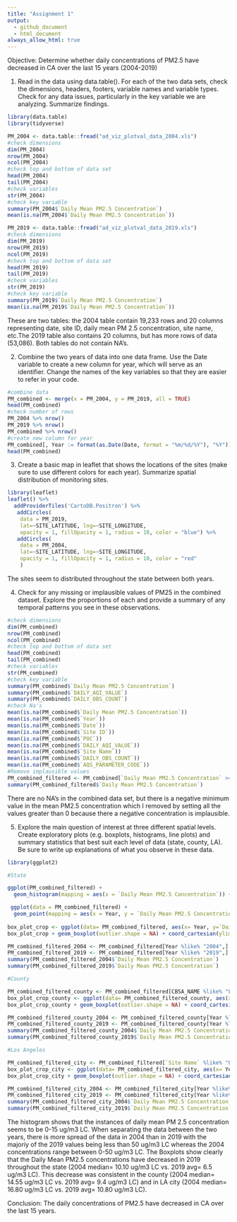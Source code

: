 ```yaml
---
title: "Assignment 1"
output:
  - github_document
  - html_document
always_allow_html: true
---
```


Objective: Determine whether daily concentrations of PM2.5 have decreased in CA over the last 15 years (2004-2019)

1. Read in the data using data.table(). For each of the two data sets, check the dimensions, headers, footers, variable names and variable types. Check for any data issues, particularly in the key variable we are analyzing. Summarize findings.
```r
library(data.table)
library(tidyverse)

PM_2004 <- data.table::fread("ad_viz_plotval_data_2004.xls")
#check dimensions 
dim(PM_2004)
nrow(PM_2004)
ncol(PM_2004)
#check top and bottom of data set
head(PM_2004)
tail(PM_2004)
#check variables 
str(PM_2004)
#check key variable
summary(PM_2004$`Daily Mean PM2.5 Concentration`)
mean(is.na(PM_2004$`Daily Mean PM2.5 Concentration`))
```

```r
PM_2019 <- data.table::fread("ad_viz_plotval_data_2019.xls")
#check dimensions 
dim(PM_2019)
nrow(PM_2019)
ncol(PM_2019)
#check top and bottom of data set
head(PM_2019)
tail(PM_2019)
#check variables 
str(PM_2019)
#check key variable
summary(PM_2019$`Daily Mean PM2.5 Concentration`)
mean(is.na(PM_2019$`Daily Mean PM2.5 Concentration`))
```
These are two tables: the 2004 table contain 19,233 rows and 20 columns representing date, site ID, daily mean PM 2.5 concentration, site name, etc.The 2019 table also contains 20 columns, but has more rows of data (53,086). Both tables do not contain NA's.

2. Combine the two years of data into one data frame. Use the Date variable to create a new column for year, which will serve as an identifier. Change the names of the key variables so that they are easier to refer in your code.
```r
#combine data 
PM_combined <- merge(x = PM_2004, y = PM_2019, all = TRUE)
head(PM_combined)
#check number of rows
PM_2004 %>% nrow()
PM_2019 %>% nrow()
PM_combined %>% nrow()
#create new column for year
PM_combined[, Year := format(as.Date(Date, format = "%m/%d/%Y"), "%Y")]
head(PM_combined)
```
3. Create a basic map in leaflet that shows the locations of the sites (make sure to use different colors for each year). Summarize spatial distribution of monitoring sites.
```r
library(leaflet)
leaflet() %>%
  addProviderTiles('CartoDB.Positron') %>%
   addCircles(
    data = PM_2019,
    lat=~SITE_LATITUDE, lng=~SITE_LONGITUDE,
    opacity = 1, fillOpacity = 1, radius = 10, color = "blue") %>%
   addCircles(
    data = PM_2004,
    lat=~SITE_LATITUDE, lng=~SITE_LONGITUDE,
    opacity = 1, fillOpacity = 1, radius = 10, color = "red"
    )
```
The sites seem to distributed throughout the state between both years.

4. Check for any missing or implausible values of PM25 in the combined dataset. Explore the proportions of each and provide a summary of any temporal patterns you see in these observations.
```r
#check dimensions 
dim(PM_combined)
nrow(PM_combined)
ncol(PM_combined)
#check top and bottom of data set
head(PM_combined)
tail(PM_combined)
#check variables 
str(PM_combined)
#check key variable
summary(PM_combined$`Daily Mean PM2.5 Concentration`)
summary(PM_combined$`DAILY_AQI_VALUE`)
summary(PM_combined$`DAILY_OBS_COUNT`)
#check Na's
mean(is.na(PM_combined$`Daily Mean PM2.5 Concentration`))
mean(is.na(PM_combined$`Year`))
mean(is.na(PM_combined$`Date`))
mean(is.na(PM_combined$`Site ID`))
mean(is.na(PM_combined$`POC`))
mean(is.na(PM_combined$`DAILY_AQI_VALUE`))
mean(is.na(PM_combined$`Site Name`))
mean(is.na(PM_combined$`DAILY_OBS_COUNT`))
mean(is.na(PM_combined$`AQS_PARAMETER_CODE`))
#Remove implausible values
PM_combined_filtered <- PM_combined[`Daily Mean PM2.5 Concentration` >= 0,]
summary(PM_combined_filtered$`Daily Mean PM2.5 Concentration`)
```
There are no NA's in the combined data set, but there is a negative minimum value in the mean PM2.5 concentration which I removed by setting all the values greater than 0 because there a negative concentration is implausible.

5. Explore the main question of interest at three different spatial levels. Create exploratory plots (e.g. boxplots, histograms, line plots) and summary statistics that best suit each level of data (state, county, LA). Be sure to write up explanations of what you observe in these data.
```r
library(ggplot2)

#State 

ggplot(PM_combined_filtered) +
  geom_histogram(mapping = aes(x = `Daily Mean PM2.5 Concentration`)) + xlim(c(0,75))

 ggplot(data = PM_combined_filtered) +
  geom_point(mapping = aes(x = Year, y = `Daily Mean PM2.5 Concentration`, color = Year), position = "jitter")
 
box_plot_crop <- ggplot(data= PM_combined_filtered, aes(x= Year, y=`Daily Mean PM2.5 Concentration`, fill=Year))
box_plot_crop + geom_boxplot(outlier.shape = NA) + coord_cartesian(ylim=c(0,35))

PM_combined_filtered_2004 <- PM_combined_filtered[Year %like% "2004",]
PM_combined_filtered_2019 <- PM_combined_filtered[Year %like% "2019",]
summary(PM_combined_filtered_2004$`Daily Mean PM2.5 Concentration`)
summary(PM_combined_filtered_2019$`Daily Mean PM2.5 Concentration`)

#County 

PM_combined_filtered_county <- PM_combined_filtered[CBSA_NAME %like% "Los Angeles-Long Beach-Anaheim, CA",]
box_plot_crop_county <- ggplot(data= PM_combined_filtered_county, aes(x= Year, y=`Daily Mean PM2.5 Concentration`, fill=Year))
box_plot_crop_county + geom_boxplot(outlier.shape = NA) + coord_cartesian(ylim=c(0,35))

PM_combined_filtered_county_2004 <- PM_combined_filtered_county[Year %like% "2004",]
PM_combined_filtered_county_2019 <- PM_combined_filtered_county[Year %like% "2019",]
summary(PM_combined_filtered_county_2004$`Daily Mean PM2.5 Concentration`)
summary(PM_combined_filtered_county_2019$`Daily Mean PM2.5 Concentration`)

#Los Angeles

PM_combined_filtered_city <- PM_combined_filtered[`Site Name` %like% "Los Angeles-North Main Street",]
box_plot_crop_city <- ggplot(data= PM_combined_filtered_city, aes(x= Year, y=`Daily Mean PM2.5 Concentration`, fill=Year))
box_plot_crop_city + geom_boxplot(outlier.shape = NA) + coord_cartesian(ylim=c(0,45))

PM_combined_filtered_city_2004 <- PM_combined_filtered_city[Year %like% "2004",]
PM_combined_filtered_city_2019 <- PM_combined_filtered_city[Year %like% "2019",]
summary(PM_combined_filtered_city_2004$`Daily Mean PM2.5 Concentration`)
summary(PM_combined_filtered_city_2019$`Daily Mean PM2.5 Concentration`)

```
The histogram shows that the instances of daily mean PM 2.5 concentration seems to be 0-15 ug/m3 LC. When separating the data between the two years, there is more spread of the data in 2004 than in 2019 with the majoriy of the 2019 values being less than 50 ug/m3 LC whereas the 2004 concentrations range between 0-50 ug/m3 LC. The Boxplots show clearly that the Daily Mean PM2.5 concentrations have decreased in 2019 throughout the state (2004 median= 10.10 ug/m3 LC vs. 2019 avg= 6.5 ug/m3 LC). This decrease was consistent in the county (2004 median= 14.55 ug/m3 LC vs. 2019 avg= 9.4 ug/m3 LC) and in LA city (2004 median= 16.80 ug/m3 LC vs. 2019 avg= 10.80 ug/m3 LC).

Conclusion: The daily concentrations of PM2.5 have decreased in CA over the last 15 years.
